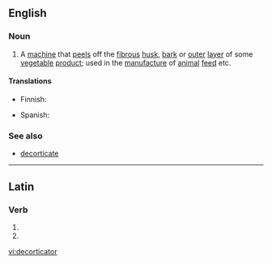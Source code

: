 ==English==

===Noun===
{{en-noun}}

# A [[machine]] that [[peel]]s off the [[fibrous]] [[husk]], [[bark]] or [[outer]] [[layer]] of some [[vegetable]] [[product]]; used in the [[manufacture]] of [[animal]] [[feed]] etc.

====Translations====
{{trans-top|peeling machine}}
* Finnish: {{t|fi|kuorimakone}}
{{trans-mid}}
* Spanish: {{t|es|decortezador}}
{{trans-bottom}}

===See also===
* [[decorticate]]

----

==Latin==

===Verb===
{{la-verb-form|decorticātor}}

# {{conjugation of|decortico|decorticō|2|s|fut|pass|imp|lang=la}}
# {{conjugation of|decortico|decorticō|3|s|fut|pass|imp|lang=la}}
{{count page|[[Wiktionary:Page count]]}}

[[vi:decorticator]]